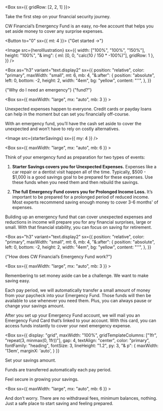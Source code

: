 
<Feature>

<Box sx={{ gridRow: [2, 2, 1] }}>

<Text variant="display1">
  Take the <span color="white">first step</span> on your financial security
  journey.
</Text>

CW Financial’s Emergency Fund is an easy, no-fee account that helps you set aside money to cover any surprise expenses.

<Button to="0" sx={{ mt: 4 }}>
  {"Get started →"}
</Button>

</Box>

<Image
  src={heroIllustration}
  sx={{
    width: ["100%", "100%", "150%"],
    height: "100%",
    "& img": { ml: [0, 0, "calc(10 / 150 * -100%)"], gridRow: 1 },
  }}
/>

</Feature>


<Box
  as="h3"
  variant="text.display2"
  sx={{
    position: "relative",
    color: "primary",
    maxWidth: "small",
    mt: 6,
    mb: 4,
    "&:after": {
      position: "absolute",
      left: 0,
      bottom: -2,
      height: 2,
      width: "4em",
      bg: "yellow",
      content: "''",
    },
  }}
>
  {"Why do I need an emergency"}&nbsp;{"fund?"}
</Box>

<Box sx={{ maxWidth: "large", mx: "auto", mb: 3 }} >

Unexpected expenses happen to everyone. Credit cards or payday loans can help in the moment but can set you financially off-course.

With an emergency fund, you’ll have the cash set aside to cover the unexpected and won’t have to rely on costly alternatives.

</Box>

<Image src={starterSavings} sx={{ my: 4 }} />

<Box sx={{ maxWidth: "large", mx: "auto", mb: 6 }} >

Think of your emergency fund as preparation for two types of events:

1. **Starter Savings covers you for Unexpected Expenses.** Expenses like a car repair or a dentist visit happen all of the time. Typically, $500 - $1,000 is a good savings goal to be prepared for these expenses. Use these funds when you need them and then rebuild the savings. 

2. **The full Emergency Fund covers you for Prolonged Income Loss.** It’s important to be prepared for a prolonged period of reduced income. Most experts recommend saving enough money to cover 3-6 months' of expenses.

Building up an emergency fund that can cover unexpected expenses and reductions in income will prepare you for any financial surprises, large or small. With that financial stability, you can focus on saving for retirement.

</Box>


<Box
  as="h3"
  variant="text.display2"
  sx={{
    position: "relative",
    color: "primary",
    maxWidth: "small",
    mt: 6,
    mb: 4,
    "&:after": {
      position: "absolute",
      left: 0,
      bottom: -2,
      height: 2,
      width: "4em",
      bg: "yellow",
      content: "''",
    },
  }}
>
  {"How does CW Financial’s Emergency Fund work?"}
</Box>

<Box sx={{ maxWidth: "large", mx: "auto", mb: 3 }} >

Remembering to set money aside can be a challenge. We want to make saving easy.

Each pay period, we will automatically transfer a small amount of money from your paycheck into your Emergency Fund. Those funds will then be available to use whenever you need them. Plus, you can always pause or change your savings amount.

After you set up your Emergency Fund account, we will mail you an Emergency Fund Card that’s linked to your account. With this card, you can access funds instantly to cover your next emergency expense.

</Box>

<Box
  sx={{
    display: "grid",
    maxWidth: "100%",
    gridTemplateColumns: ["1fr", "repeat(3, minmax(0, 1fr))"],
    gap: 4,
    textAlign: "center",
    color: "primary",
    fontFamily: "heading",
    fontSize: 3,
    lineHeight: "1.2",
    py: 3,
    "& p": {
      maxWidth: '13em',
      marginX: 'auto',
    }
  }}
>


<Box>
  <Icon icon={"money"} sx={{ mb: 3, fontSize: 8 }} />
  <p>Set your savings amount.</p>
</Box>

<Box>
  <Icon icon={"bank"} sx={{ mb: 3, fontSize: 8 }} />
  <p>Funds are transferred automatically each pay period.</p>
</Box>

<Box>
  <Icon icon={"wateringCan"} sx={{ mb: 3, fontSize: 8 }} />
  <p>Feel secure in growing your savings.</p>
</Box>

</Box>


<Box sx={{ maxWidth: "large", mx: "auto", mb: 6 }} >

And don’t worry. There are no withdrawal fees, minimum balances, nothing. Just a safe place to start saving and feeling prepared.

</Box>

<CTA
  heading="Ready to take the first step on your financial security journey?"
  to="0"
  cta="Let’s get going"
/>
